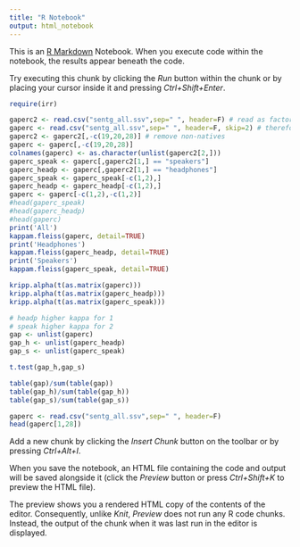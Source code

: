 ```yaml
---
title: "R Notebook"
output: html_notebook
---
```


This is an [R Markdown](http://rmarkdown.rstudio.com) Notebook. When you execute code within the notebook, the results appear beneath the code. 

Try executing this chunk by clicking the *Run* button within the chunk or by placing your cursor inside it and pressing *Ctrl+Shift+Enter*. 

```r
require(irr)

gaperc2 <- read.csv("sentg_all.ssv",sep=" ", header=F) # read as factors :(
gaperc <- read.csv("sentg_all.ssv",sep=" ", header=F, skip=2) # therefore read again, bit skip two first
gaperc2 <- gaperc2[,-c(19,20,28)] # remove non-natives
gaperc <- gaperc[,-c(19,20,28)]
colnames(gaperc) <- as.character(unlist(gaperc2[2,]))
gaperc_speak <- gaperc[,gaperc2[1,] == "speakers"]
gaperc_headp <- gaperc[,gaperc2[1,] == "headphones"]
gaperc_speak <- gaperc_speak[-c(1,2),]
gaperc_headp <- gaperc_headp[-c(1,2),]
gaperc <- gaperc[-c(1,2),-c(1,2)]
#head(gaperc_speak)
#head(gaperc_headp)
#head(gaperc)
print('All')
kappam.fleiss(gaperc, detail=TRUE)
print('Headphones')
kappam.fleiss(gaperc_headp, detail=TRUE)
print('Speakers')
kappam.fleiss(gaperc_speak, detail=TRUE)
```

```r
kripp.alpha(t(as.matrix(gaperc)))
kripp.alpha(t(as.matrix(gaperc_headp)))
kripp.alpha(t(as.matrix(gaperc_speak)))
```

```r
# headp higher kappa for 1
# speak higher kappa for 2
gap <- unlist(gaperc)
gap_h <- unlist(gaperc_headp)
gap_s <- unlist(gaperc_speak)

t.test(gap_h,gap_s)

table(gap)/sum(table(gap))
table(gap_h)/sum(table(gap_h))
table(gap_s)/sum(table(gap_s))

```

```r
gaperc <- read.csv("sentg_all.ssv",sep=" ", header=F)
head(gaperc[1,28])
```

Add a new chunk by clicking the *Insert Chunk* button on the toolbar or by pressing *Ctrl+Alt+I*.

When you save the notebook, an HTML file containing the code and output will be saved alongside it (click the *Preview* button or press *Ctrl+Shift+K* to preview the HTML file).

The preview shows you a rendered HTML copy of the contents of the editor. Consequently, unlike *Knit*, *Preview* does not run any R code chunks. Instead, the output of the chunk when it was last run in the editor is displayed.
